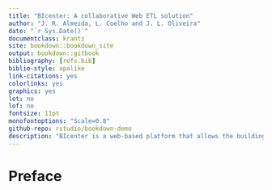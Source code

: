 ```yaml
--- 
title: "BIcenter: A collaborative Web ETL solution"
author: "J. R. Almeida, L. Coelho and J. L. Oliveira"
date: "`r Sys.Date()`"
documentclass: krantz
site: bookdown::bookdown_site
output: bookdown::gitbook
bibliography: [refs.bib]
biblio-style: apalike
link-citations: yes
colorlinks: yes
graphics: yes
lot: no
lof: no
fontsize: 11pt
monofontoptions: "Scale=0.8"
github-repo: rstudio/bookdown-demo
description: "BIcenter is a web-based platform that allows the building and management of ETL pipelines, by non-IT users, in a multi-institution environment."
---
```


# Preface {-}

 <!--<img src="images/Cover/Cover.png" width="250" height="375" alt="Cover image" align="right" style="margin: 0 1em 0 1em" /> -->


